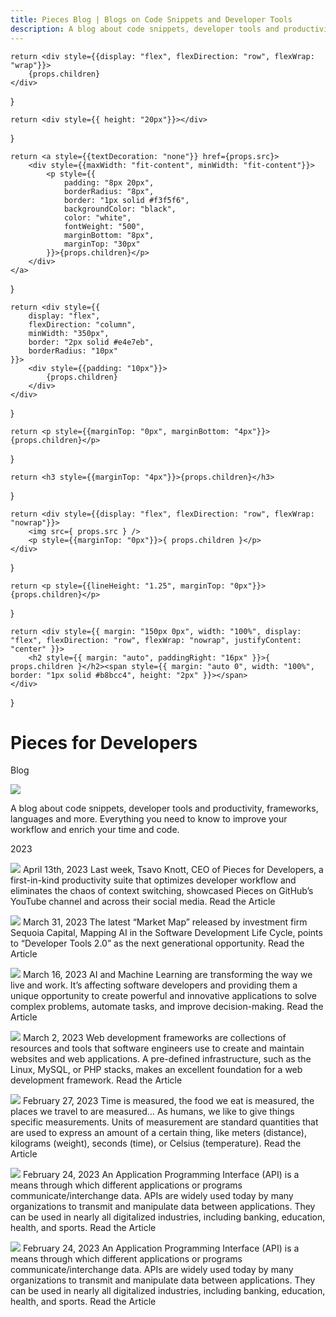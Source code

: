 ```yaml
---
title: Pieces Blog | Blogs on Code Snippets and Developer Tools
description: A blog about code snippets, developer tools and productivity, frameworks, languages and more. Everything you need to know to improve your workflow and enrich your time and code.
---
```


<link rel="canonical" href="https://code.pieces.app/blogs" />


    return <div style={{display: "flex", flexDirection: "row", flexWrap: "wrap"}}>
        {props.children}
    </div>
}

    return <div style={{ height: "20px"}}></div>
}

    return <a style={{textDecoration: "none"}} href={props.src}>
        <div style={{maxWidth: "fit-content", minWidth: "fit-content"}}>
            <p style={{
                padding: "8px 20px",
                borderRadius: "8px",
                border: "1px solid #f3f5f6",
                backgroundColor: "black",
                color: "white",
                fontWeight: "500",
                marginBottom: "8px",
                marginTop: "30px"
            }}>{props.children}</p>
        </div>
    </a>
}

    return <div style={{
        display: "flex",
        flexDirection: "column",
        minWidth: "350px",
        border: "2px solid #e4e7eb",
        borderRadius: "10px"
    }}>
        <div style={{padding: "10px"}}>
            {props.children}
        </div>
    </div>
}

    return <p style={{marginTop: "0px", marginBottom: "4px"}}>{props.children}</p>
}

    return <h3 style={{marginTop: "4px"}}>{props.children}</h3>
}

    return <div style={{display: "flex", flexDirection: "row", flexWrap: "nowrap"}}>
        <img src={ props.src } />
        <p style={{marginTop: "0px"}}>{ props.children }</p>
    </div>
}

    return <p style={{lineHeight: "1.25", marginTop: "0px"}}>{props.children}</p>
}

    return <div style={{ margin: "150px 0px", width: "100%", display: "flex", flexDirection: "row", flexWrap: "nowrap", justifyContent: "center" }}>
        <h2 style={{ margin: "auto", paddingRight: "16px" }}>{ props.children }</h2><span style={{ margin: "auto 0", width: "100%", border: "1px solid #b8bcc4", height: "2px" }}></span>
    </div>
}

# Pieces for Developers
Blog

![](/assets/blog/blog_header_lm.png)

A blog about code snippets, developer tools and productivity, frameworks, languages and more. Everything you need to know to improve your workflow and enrich your time and code.

<DateDivider>2023</DateDivider>

<MainContainer>
    <Card>
        <Image src="https://assets.website-files.com/6143afec68f555387049efb3/643831e5d0314b657bca90c3_top-10-ways_4e111091ac3bdd191ba1f047aa43d758_2000.jpeg" />
        <Date>April 13th, 2023</Date>
        <Title>GitHub + Pieces: Top 10 Ways Pieces Optimizes Your Development Workflow with AI</Title>
        <Author src="/assets/pieces_dark.png" children="The Pieces Team"></Author>
        <Snip>Last week, Tsavo Knott, CEO of Pieces for Developers, a first-in-kind productivity suite that optimizes developer workflow and eliminates the chaos of context switching, showcased Pieces on GitHub’s YouTube channel and across their social media.</Snip>
        <ClickThrough src="/blog/github-pieces-top-10-highlights-how-pieces-optimizes-development-workflow">Read the Article</ClickThrough>
    </Card>
</MainContainer>

<Spacer></Spacer>

<MainContainer>
    <Card>
        <Image src="https://assets.website-files.com/6143afec68f555387049efb3/6426fba4bc3920539f73cd0b_dev-tools-20_6cdee8850847335040e7c722288101cb_2000.jpeg" />
        <Date>March 31, 2023</Date>
        <Title>Developer Tools 2.0: How Microsoft, Pieces for Developers, and Google are Leveraging Generative AI to Enhance their Suites</Title>
        <Author src="/assets/pieces_dark.png" children="The Pieces Team"></Author>
        <Snip>The latest “Market Map” released by investment firm Sequoia Capital, Mapping AI in the Software Development Life Cycle, points to “Developer Tools 2.0” as the next generational opportunity.</Snip>
        <ClickThrough src="/blog/developer-tools-2-generative-ai">Read the Article</ClickThrough>
    </Card>
</MainContainer>

<Spacer></Spacer>

<MainContainer>
    <Card>
        <Image src="https://assets.website-files.com/6143afec68f555387049efb3/6413278cc8f8674946b70a71_openai-api_f9fcc810f099afaa098121a7ae8b8ed8_2000.jpeg" />
        <Date>March 16, 2023</Date>
        <Title>OpenAI API Supercharges Pieces for Developers</Title>
        <Author src="/assets/pieces_dark.png" children="The Pieces Team"></Author>
        <Snip>AI and Machine Learning are transforming the way we live and work. It’s affecting software developers and providing them a unique opportunity to create powerful and innovative applications to solve complex problems, automate tasks, and improve decision-making. </Snip>
        <ClickThrough src="/blog/openai-api-supercharges-developer-workflow-pieces">Read the Article</ClickThrough>
    </Card>
</MainContainer>

<Spacer></Spacer>

<MainContainer>
    <Card>
        <Image src="https://assets.website-files.com/6143afec68f555387049efb3/6400c4824e8dcf47b48b2907_backend%2520frameworks_d8d7920a46cceba3fd252e8e57275b0c_2000-p-1080.jpeg" />
        <Date>March 2, 2023</Date>
        <Title>The Top 5 Backend Web Development Frameworks for 2023</Title>
        <Author src="/assets/pieces_dark.png" children="The Pieces Team"></Author>
        <Snip>Web development frameworks are collections of resources and tools that software engineers use to create and maintain websites and web applications. A pre-defined infrastructure, such as the Linux, MySQL, or PHP stacks, makes an excellent foundation for a web development framework.</Snip>
        <ClickThrough src="/blog/top-backend-web-development-frameworks">Read the Article</ClickThrough>
    </Card>
</MainContainer>

<Spacer></Spacer>

<MainContainer>
    <Card>
        <Image src="https://assets.website-files.com/6143afec68f555387049efb3/63fcdaa8f9979771bb2f2e21_cssunits_327924109e361894bf17b97beddadfee_2000-p-1080.jpeg" />
        <Date>February 27, 2023</Date>
        <Title>Why CSS Units Matter to Your Responsive Website Designs</Title>
        <Author src="/assets/pieces_dark.png" children="The Pieces Team"></Author>
        <Snip>Time is measured, the food we eat is measured, the places we travel to are measured… As humans, we like to give things specific measurements. Units of measurement are standard quantities that are used to express an amount of a certain thing, like meters (distance), kilograms (weight), seconds (time), or Celsius (temperature).</Snip>
        <ClickThrough src="/blog/css-units-responsive-website-designs">Read the Article</ClickThrough>
    </Card>
</MainContainer>

<Spacer></Spacer>

<MainContainer>
    <Card>
        <Image src="https://assets.website-files.com/6143afec68f555387049efb3/63f8df177a0772fe1adc180a_apimethods_7d1aa2168818794215b2faef72b2b689_2000-p-1080.jpeg" />
        <Date>February 24, 2023</Date>
        <Title>API Methods: A Practical Guide for All Developers</Title>
        <Author src="/assets/pieces_dark.png" children="The Pieces Team"></Author>
        <Snip>An Application Programming Interface (API) is a means through which different applications or programs communicate/interchange data. APIs are widely used today by many organizations to transmit and manipulate data between applications. They can be used in nearly all digitalized industries, including banking, education, health, and sports.</Snip>
        <ClickThrough src="/blog/practical-guide-api-methods">Read the Article</ClickThrough>
    </Card>
</MainContainer>

<Spacer></Spacer>


<MainContainer>
    <Card>
        <Image src="https://assets.website-files.com/6143afec68f555387049efb3/63f8df177a0772fe1adc180a_apimethods_7d1aa2168818794215b2faef72b2b689_2000-p-1080.jpeg" />
        <Date>February 24, 2023</Date>
        <Title>A Guide to the Temporal API in JavaScript</Title>
        <Author src="/assets/pieces_dark.png" children="The Pieces Team"></Author>
        <Snip>An Application Programming Interface (API) is a means through which different applications or programs communicate/interchange data. APIs are widely used today by many organizations to transmit and manipulate data between applications. They can be used in nearly all digitalized industries, including banking, education, health, and sports.</Snip>
        <ClickThrough src="/blog/practical-guide-api-methods">Read the Article</ClickThrough>
    </Card>
</MainContainer>

<Spacer></Spacer>
